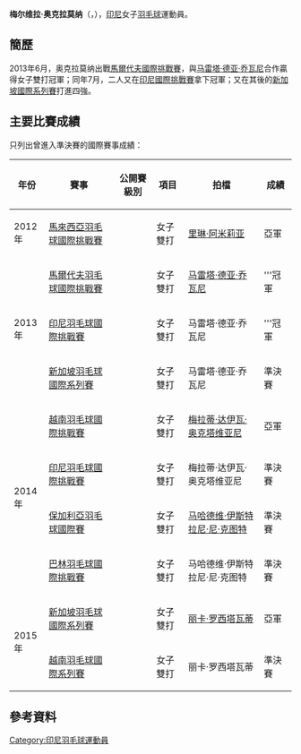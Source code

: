 {{noteTA|G1=Badminton}}
{{Infobox 羽球選手
| playername              = 梅尔维拉·奥克拉莫纳<br/>{{lang|id|Melvira Oklamona}}
| image                   = 
| size                    = 
| caption                 = 
| birth_name              = 
| date_of_birth           = {{birth_date_and_age|1993|10|17}}
| place_of_birth          = {{INA}}
| residence               =
| height                  = 
| weight                  = 
| handedness              = 
| country                 = {{INA}}
| years_intldebut         =
| years_started           = 
| coach                   = 
| event                   = 女子雙打
| highest_ranking         = 第61位（女雙-[[马雷塔·德亚·乔瓦尼|乔瓦尼]]）
| date_of_highest_ranking = 2014年1月16日<ref name="highest-ranking">[http://bwfcontent.tournamentsoftware.com/ranking/player.aspx?id=6757&player=195683 BWF World Ranking - Ranking of Melvira OKLAMONA (74806)] {{Wayback|url=http://bwfcontent.tournamentsoftware.com/ranking/player.aspx?id=6757&player=195683 |date=20200202104250 }}{{en}}</ref>
| current_ranking         = 第71位（女雙-[[马雷塔·德亚·乔瓦尼|乔瓦尼]]）<br/>第238位（女雙-[[梅拉蒂·达伊瓦·奥克塔维亚尼|奥克塔维亚尼]]）
| date_of_current_ranking = 2014年4月17日<ref>[http://bwfcontent.tournamentsoftware.com/ranking/category.aspx?id=6757&category=475 BWF World Ranking - BWF世界排名榜 (4/17/2014) - Women's doubles] {{Wayback|url=http://bwfcontent.tournamentsoftware.com/ranking/category.aspx?id=6757&category=475 |date=20200202104244 }}{{en}}</ref>
| played                  = 4勝–4負（女單）<br/>31勝–21負（女雙）
| titles                  = 
| bwf_profile             = 4148D494-134D-4F72-8CB9-95DE7DA3F2B2
| bwf_id                  = 74806
| updated                 = 2014年4月18日
}}
{{MedalTableTop}}
{{MedalSport | 女子[[羽毛球|羽毛球]]}}
{{MedalCountry | {{INA}}}}
{{MedalBottom}}
'''梅尔维拉·奥克拉莫纳'''（{{lang-id|'''Melvira Oklamona'''}}，{{bd|1993年|10月17日|}}），[[印尼|印尼]]女子[[羽毛球|羽毛球]]運動員。

==簡歷==
2013年6月，奥克拉莫纳出戰[[2013年馬爾代夫羽毛球國際挑戰賽|馬爾代夫國際挑戰賽]]，與[[马雷塔·德亚·乔瓦尼|马雷塔·德亚·乔瓦尼]]合作贏得女子雙打冠軍；同年7月，二人又在[[2013年印度尼西亞羽毛球國際挑戰賽|印尼國際挑戰賽]]拿下冠軍；又在其後的[[2013年新加坡羽毛球國際系列賽|新加坡國際系列賽]]打進四強。

==主要比賽成績==
只列出曾進入準決賽的國際賽事成績：
{| class=wikitable style="text-align:center; font-size:small;" 
!width="50"|年份
!width="180"|賽事
!width="80"|公開賽級別
!width="60"|項目
!width="200"|拍檔
!width="50"|成績
|-
!rowspan="1"|2012年
|[[2012年馬來西亞羽毛球國際挑戰賽|馬來西亞羽毛球國際挑戰賽]]
|{{BWFIC}}
|女子雙打
|[[里琳·阿米莉亚|里琳·阿米莉亚]]
|bgcolor="silver"|亞軍
|-
!rowspan="3"|2013年
|[[2013年馬爾代夫羽毛球國際挑戰賽|馬爾代夫羽毛球國際挑戰賽]]
|{{BWFIC}}
|女子雙打
|[[马雷塔·德亚·乔瓦尼|马雷塔·德亚·乔瓦尼]]
|bgcolor="gold"|'''冠軍
|-
|[[2013年印度尼西亞羽毛球國際挑戰賽|印尼羽毛球國際挑戰賽]]
|{{BWFIC}}
|女子雙打
|马雷塔·德亚·乔瓦尼
|bgcolor="gold"|'''冠軍
|-
|[[2013年新加坡羽毛球國際系列賽|新加坡羽毛球國際系列賽]]
|{{BWFIS}}
|女子雙打
|马雷塔·德亚·乔瓦尼
|bgcolor="#b8860b"|準決賽
|-
!rowspan="4"|2014年
|[[2014年越南羽毛球國際挑戰賽|越南羽毛球國際挑戰賽]]
|{{BWFIC}}
|女子雙打
|[[梅拉蒂·达伊瓦·奥克塔维亚尼|梅拉蒂·达伊瓦·奥克塔维亚尼]]
|bgcolor="silver"|亞軍
|-
|[[2014年印度尼西亞羽毛球國際挑戰賽|印尼羽毛球國際挑戰賽]]
|{{BWFIC}}
|女子雙打
|梅拉蒂·达伊瓦·奥克塔维亚尼
|bgcolor="#b8860b"|準決賽
|-
|[[2014年保加利亞羽毛球國際賽|保加利亞羽毛球國際賽]]
|{{BWFIC}}
|女子雙打
|[[马哈德维·伊斯特拉尼·尼·克图特|马哈德维·伊斯特拉尼·尼·克图特]]
|bgcolor="#b8860b"|準決賽
|-
|[[2014年巴林羽毛球國際挑戰賽|巴林羽毛球國際挑戰賽]]
|{{BWFIC}}
|女子雙打
|马哈德维·伊斯特拉尼·尼·克图特
|bgcolor="#b8860b"|準決賽
|-
!rowspan="2"|2015年
|[[2015年新加坡羽毛球國際系列賽|新加坡羽毛球國際系列賽]]
|{{BWFIS}}
|女子雙打
|[[丽卡·罗西塔瓦蒂|丽卡·罗西塔瓦蒂]]
|bgcolor="silver"|亞軍
|-
|[[2015年越南羽毛球國際系列賽|越南羽毛球國際系列賽]]
|{{BWFIS}}
|女子雙打
|丽卡·罗西塔瓦蒂
|bgcolor="#b8860b"|準決賽
|}
{{BWF賽事級別索引}}

==參考資料==
{{Reflist}}

{{DEFAULTSORT:Oklamona, Melvira}}
[[Category:印尼羽毛球運動員|Category:印尼羽毛球運動員]]